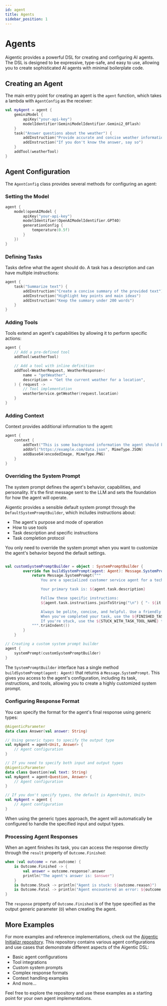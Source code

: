 ```yaml
---
id: agent
title: Agents
sidebar_position: 1
---
```


# Agents

Aigentic provides a powerful DSL for creating and configuring AI agents. The DSL is designed to be expressive, type-safe, and easy to use, allowing you to create sophisticated AI agents with minimal boilerplate code.

## Creating an Agent

The main entry point for creating an agent is the `agent` function, which takes a lambda with `AgentConfig` as the receiver:

```kotlin
val myAgent = agent {
    geminiModel {
        apiKey("your-api-key")
        modelIdentifier(GeminiModelIdentifier.Gemini2_0Flash)
    }
    task("Answer questions about the weather") {
        addInstruction("Provide accurate and concise weather information")
        addInstruction("If you don't know the answer, say so")
    }
    addTool(weatherTool)
}
```

## Agent Configuration

The `AgentConfig` class provides several methods for configuring an agent:

### Setting the Model

```kotlin
agent {
    model(openAIModel {
        apiKey("your-api-key")
        modelIdentifier(OpenAIModelIdentifier.GPT4O)
        generationConfig {
            temperature(0.5f)
        }
    })
}
```

### Defining Tasks

Tasks define what the agent should do. A task has a description and can have multiple instructions:

```kotlin
agent {
    task("Summarize text") {
        addInstruction("Create a concise summary of the provided text")
        addInstruction("Highlight key points and main ideas")
        addInstruction("Keep the summary under 200 words")
    }
}
```

### Adding Tools

Tools extend an agent's capabilities by allowing it to perform specific actions:

```kotlin
agent {
    // Add a pre-defined tool
    addTool(weatherTool)

    // Add a tool with inline definition
    addTool<WeatherRequest, WeatherResponse>(
        name = "getWeather",
        description = "Get the current weather for a location",
    ) { request ->
        // Tool implementation
        weatherService.getWeather(request.location)
    }
}
```

### Adding Context

Context provides additional information to the agent:

```kotlin
agent {
    context {
        addText("This is some background information the agent should know.")
        addUrl("https://example.com/data.json", MimeType.JSON)
        addBase64(encodedImage, MimeType.PNG)
    }
}
```

### Overriding the System Prompt

The system prompt defines the agent's behavior, capabilities, and personality. It's the first message sent to the LLM and sets the foundation for how the agent will operate.

Aigentic provides a sensible default system prompt through the `DefaultSystemPromptBuilder`, which includes instructions about:
- The agent's purpose and mode of operation
- How to use tools
- Task description and specific instructions
- Task completion protocol

You only need to override the system prompt when you want to customize the agent's behavior beyond the default settings.

```kotlin

val customSystemPromptBuilder = object : SystemPromptBuilder {
        override fun buildSystemPrompt(agent: Agent): Message.SystemPrompt {
            return Message.SystemPrompt("""
                You are a specialized customer service agent for a tech company.

                Your primary task is: ${agent.task.description}

                Follow these specific instructions:
                ${agent.task.instructions.joinToString("\n") { "- ${it.text}" }}

                Always be polite, concise, and helpful. Use a friendly tone.
                When you've completed your task, use the ${FINISHED_TASK_TOOL_NAME} tool.
                If you're stuck, use the ${STUCK_WITH_TASK_TOOL_NAME} tool.
            """.trimIndent())
        }
    }

// Creating a custom system prompt builder
agent {
    systemPrompt(customSystemPromptBuilder)
}
```

The `SystemPromptBuilder` interface has a single method `buildSystemPrompt(agent: Agent)` that returns a `Message.SystemPrompt`. This gives you access to the agent's configuration, including its task, instructions, and tools, allowing you to create a highly customized system prompt.

### Configuring Response Format

You can specify the format for the agent's final response using generic types:

```kotlin
@AigenticParameter
data class Answer(val answer: String)

// Using generic types to specify the output type
val myAgent = agent<Unit, Answer> {
    // Agent configuration
}

// If you need to specify both input and output types
@AigenticParameter
data class Question(val text: String)
val myAgent = agent<Question, Answer> {
    // Agent configuration
}

// If you don't specify types, the default is Agent<Unit, Unit>
val myAgent = agent {
    // Agent configuration
}
```

When using the generic types approach, the agent will automatically be configured to handle the specified input and output types.

### Processing Agent Responses

When an agent finishes its task, you can access the response directly through the `result` property of `Outcome.Finished`:

```kotlin
when (val outcome = run.outcome) {
    is Outcome.Finished -> {
        val answer = outcome.response?.answer
        println("The agent's answer is: $answer")
    }
    is Outcome.Stuck -> println("Agent is stuck: ${outcome.reason}")
    is Outcome.Fatal -> println("Agent encountered an error: ${outcome.message}")
}
```

The `response` property of `Outcome.Finished` is of the type specified as the output generic parameter (`O`) when creating the agent.

## More Examples

For more examples and reference implementations, check out the [Aigentic Initializr repository](https://github.com/flock-community/aigentic-initializr). This repository contains various agent configurations and use cases that demonstrate different aspects of the Aigentic DSL:

- Basic agent configurations
- Tool integrations
- Custom system prompts
- Complex response formats
- Context handling examples
- And more...

Feel free to explore the repository and use these examples as a starting point for your own agent implementations.
